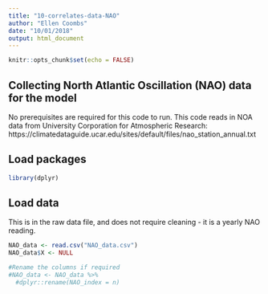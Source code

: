 ```yaml
---
title: "10-correlates-data-NAO"
author: "Ellen Coombs"
date: "10/01/2018"
output: html_document
---
```


```r
knitr::opts_chunk$set(echo = FALSE)
```

## Collecting North Atlantic Oscillation (NAO) data for the model 
No prerequisites are required for this code to run. This code reads in NOA data from University Corporation for Atmospheric Research: https://climatedataguide.ucar.edu/sites/default/files/nao_station_annual.txt

## Load packages 
```r
library(dplyr)
```

## Load data 
This is in the raw data file, and does not require cleaning - it is a yearly NAO reading. 
```r
NAO_data <- read.csv("NAO_data.csv")
NAO_data$X <- NULL

#Rename the columns if required 
#NAO_data <- NAO_data %>%
  #dplyr::rename(NAO_index = n)

```


